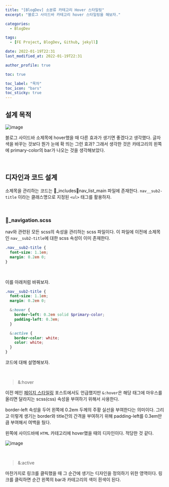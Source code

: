 ```yaml
---
title: "[BlogDev] 소분류 카테고리 Hover 스타일링"
excerpt: "블로그 사이드바 카테고리 hover 스타일링을 해보자."

categories:
  - BlogDev

tags:
  - [FE Project, BlogDev, Github, jekyll]

date: 2022-01-19T22:31
last_modified_at: 2022-01-19T22:31

author_profile: true

toc: true

toc_label: "목차"
toc_icon: "bars"
toc_sticky: true
---
```



## 설계 목적

![image](https://user-images.githubusercontent.com/86189596/150134039-e33e9079-bf25-40f3-a1e6-51bdec63b86d.png)

블로그 사이드바 소제목에 hover했을 때 다른 효과가 생기면 좋겠다고 생각했다. 글자색을 바꾸는 것보다 뭔가 눈에 확 띄는 그런 효과? 그래서 생각한 것은 카테고리의 왼쪽에 primary-color의 bar가 나오는 것을 생각해보았다.

<br />

## 디자인과 코드 설계

소제목을 관리하는 코드는 📁_includes📃nav_list_main 파일에 존재한다. `nav__sub2-title` 이라는 클래스명으로 지정된 `<ul>` 태그를 활용하자.

<br />

### 📃_navigation.scss

nav와 관련된 모든 scss의 속성을 관리하는 scss 파일이다. 이 파일에 이전에 소제목인 `nav__sub2-title`에 대한 scss 속성이 이미 존재한다.

```scss
.nav__sub2-title {
  font-size: 1.1em;
  margin: 0.2em 0;
}
```

<br />

이를 아래처럼 바꿔보자.

```scss
.nav__sub2-title {
  font-size: 1.1em;
  margin: 0.2em 0;

  &:hover {
    border-left: 0.2em solid $primary-color;
    padding-left: 0.3em;
  }

  &:active {
    border-color: white;
    color: white;
  }
}
```

코드에 대해 설명해보자.

<br />

> &:hover

이전 메인 [페이지 스타일링](https://orchemi.github.io/blog/Blog_Index_layout_styling/) 포스트에서도 언급했지만 `&:hover`은 해당 태그에 마우스를 올리면 달라지는 scss(css) 속성을 부여하기 위해서 사용한다.

border-left 속성을 두어 왼쪽에 0.2em 두께의 주황 실선을 부여한다는 의미이다. 그리고 이렇게 생기는 border와 title간의 간격을 부여하기 위해 padding-left를 0.3em만큼 부여해서 여백을 뒀다.

왼쪽에 사이드바에 `HTML` 카테고리에 hover했을 때의 디자인이다. 적당한 것 같다.

![image](https://user-images.githubusercontent.com/86189596/150140431-ecc1e5b1-fc9e-43c4-990b-4fb685b9f1f3.png)

<br />

> &:active

마찬가지로 링크를 클릭했을 때 그 순간에 생기는 디자인을 정의하기 위한 영역이다. 링크를 클릭하면 순간 왼쪽의 bar과 카테고리의 색이 흰색이 된다.
